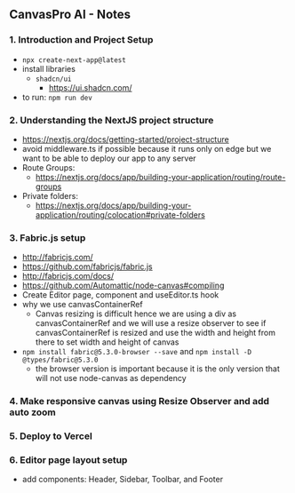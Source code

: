 ## CanvasPro AI - Notes

### 1. Introduction and Project Setup

- `npx create-next-app@latest`
- install libraries
  - `shadcn/ui`
    - https://ui.shadcn.com/
- to run: `npm run dev`

### 2. Understanding the NextJS project structure

- https://nextjs.org/docs/getting-started/project-structure
- avoid middleware.ts if possible because it runs only on edge but we want to be able to deploy our app to any server
- Route Groups:
  - https://nextjs.org/docs/app/building-your-application/routing/route-groups
- Private folders:
  - https://nextjs.org/docs/app/building-your-application/routing/colocation#private-folders

### 3. Fabric.js setup

- http://fabricjs.com/
- https://github.com/fabricjs/fabric.js
- http://fabricjs.com/docs/
- https://github.com/Automattic/node-canvas#compiling
- Create Editor page, component and useEditor.ts hook
- why we use canvasContainerRef
  - Canvas resizing is difficult hence we are using a div as canvasContainerRef and we will use a resize observer to see if canvasContainerRef is resized and use the width and height from there to set width and height of canvas
- `npm install fabric@5.3.0-browser --save` and `npm install -D @types/fabric@5.3.0`
  - the browser version is important because it is the only version that will not use node-canvas as dependency

### 4. Make responsive canvas using Resize Observer and add auto zoom

### 5. Deploy to Vercel

### 6. Editor page layout setup

- add components: Header, Sidebar, Toolbar, and Footer
